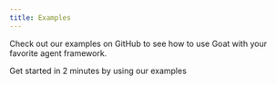 ```yaml
---
title: Examples
---
```


Check out our examples on GitHub to see how to use Goat with your favorite agent framework.

<CardGroup cols={1}>
  <Card
    title="Goat Examples"
    icon="github"
    href="https://github.com/goat-sdk/goat/tree/main/typescript/examples"
  >
    Get started in 2 minutes by using our examples
  </Card>
</CardGroup>